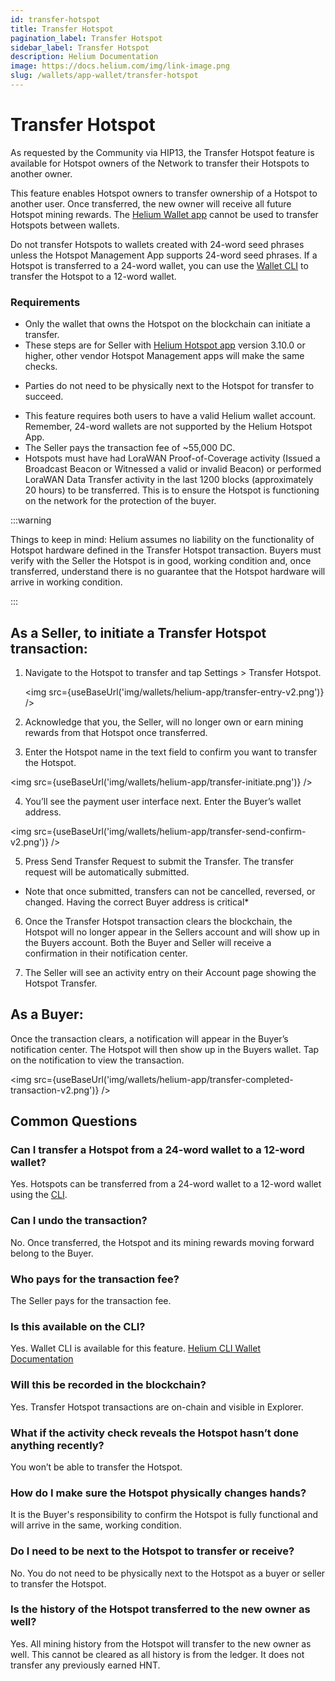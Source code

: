 ```yaml
---
id: transfer-hotspot
title: Transfer Hotspot
pagination_label: Transfer Hotspot
sidebar_label: Transfer Hotspot
description: Helium Documentation
image: https://docs.helium.com/img/link-image.png
slug: /wallets/app-wallet/transfer-hotspot
---
```



# Transfer Hotspot

As requested by the Community via HIP13, the Transfer Hotspot feature is available for Hotspot
owners of the Network to transfer their Hotspots to another owner.

This feature enables Hotspot owners to transfer ownership of a Hotspot to another user. Once
transferred, the new owner will receive all future Hotspot mining rewards. The
[Helium Wallet app](/wallets/helium-wallet-app) cannot be used to transfer Hotspots between wallets.

Do not transfer Hotspots to wallets created with 24-word seed phrases unless the Hotspot Management
App supports 24-word seed phrases. If a Hotspot is transferred to a 24-word wallet, you can use the
[Wallet CLI](/wallets/cli-wallet) to transfer the Hotspot to a 12-word wallet.

### Requirements

- Only the wallet that owns the Hotspot on the blockchain can initiate a transfer.
- These steps are for Seller with [Helium Hotspot app](/mine-hnt/helium-hotspot-app) version 3.10.0
  or higher, other vendor Hotspot Management apps will make the same checks.

* Parties do not need to be physically next to the Hotspot for transfer to succeed.

- This feature requires both users to have a valid Helium wallet account. Remember, 24-word wallets
  are not supported by the Helium Hotspot App.
- The Seller pays the transaction fee of ~55,000 DC.
- Hotspots must have had LoraWAN Proof-of-Coverage activity (Issued a Broadcast Beacon or Witnessed
  a valid or invalid Beacon) or performed LoraWAN Data Transfer activity in the last 1200 blocks
  (approximately 20 hours) to be transferred. This is to ensure the Hotspot is functioning on the
  network for the protection of the buyer.

:::warning

Things to keep in mind: Helium assumes no liability on the functionality of Hotspot hardware defined
in the Transfer Hotspot transaction. Buyers must verify with the Seller the Hotspot is in good,
working condition and, once transferred, understand there is no guarantee that the Hotspot hardware
will arrive in working condition.

:::

## As a Seller, to initiate a Transfer Hotspot transaction:

1. Navigate to the Hotspot to transfer and tap Settings > Transfer Hotspot.

   <img src={useBaseUrl('img/wallets/helium-app/transfer-entry-v2.png')} />

2. Acknowledge that you, the Seller, will no longer own or earn mining rewards from that Hotspot
   once transferred.
3. Enter the Hotspot name in the text field to confirm you want to transfer the Hotspot.

<img src={useBaseUrl('img/wallets/helium-app/transfer-initiate.png')} />

4. You’ll see the payment user interface next. Enter the Buyer’s wallet address.

<img src={useBaseUrl('img/wallets/helium-app/transfer-send-confirm-v2.png')} />

5. Press Send Transfer Request to submit the Transfer. The transfer request will be automatically
   submitted.

- Note that once submitted, transfers can not be cancelled, reversed, or changed. Having the correct
  Buyer address is critical\*

6. Once the Transfer Hotspot transaction clears the blockchain, the Hotspot will no longer appear in
   the Sellers account and will show up in the Buyers account. Both the Buyer and Seller will
   receive a confirmation in their notification center.

7. The Seller will see an activity entry on their Account page showing the Hotspot Transfer.

## As a Buyer:

Once the transaction clears, a notification will appear in the Buyer’s notification center. The
Hotspot will then show up in the Buyers wallet. Tap on the notification to view the transaction.

<img src={useBaseUrl('img/wallets/helium-app/transfer-completed-transaction-v2.png')} />

## Common Questions

### Can I transfer a Hotspot from a 24-word wallet to a 12-word wallet?

Yes. Hotspots can be transferred from a 24-word wallet to a 12-word wallet using the
[CLI](/wallets/cli-wallet#transfer-hotspot-from-24-word-wallet).

### Can I undo the transaction?

No. Once transferred, the Hotspot and its mining rewards moving forward belong to the Buyer.

### Who pays for the transaction fee?

The Seller pays for the transaction fee.

### Is this available on the CLI?

Yes. Wallet CLI is available for this feature.
[Helium CLI Wallet Documentation](/wallets/cli-wallet)

### Will this be recorded in the blockchain?

Yes. Transfer Hotspot transactions are on-chain and visible in Explorer.

### What if the activity check reveals the Hotspot hasn’t done anything recently?

You won’t be able to transfer the Hotspot.

### How do I make sure the Hotspot physically changes hands?

It is the Buyer's responsibility to confirm the Hotspot is fully functional and will arrive in the
same, working condition.

### Do I need to be next to the Hotspot to transfer or receive?

No. You do not need to be physically next to the Hotspot as a buyer or seller to transfer the
Hotspot.

### Is the history of the Hotspot transferred to the new owner as well?

Yes. All mining history from the Hotspot will transfer to the new owner as well. This cannot be
cleared as all history is from the ledger. It does not transfer any previously earned HNT.

